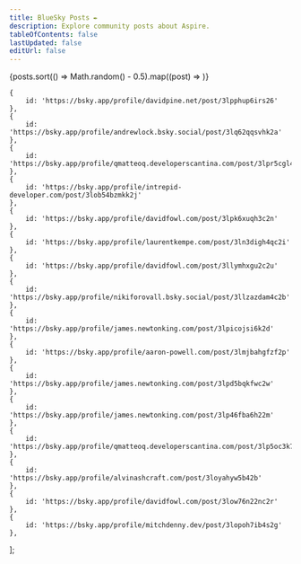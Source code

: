 ```yaml
---
title: BlueSky Posts ✒️
description: Explore community posts about Aspire.
tableOfContents: false
lastUpdated: false
editUrl: false
---
```



<div class="sl-flex">
    <div style="margin: auto">
        <Icon name="blueSky" label='BlueSky' size='1.5rem !important' />
    </div>
    <div style="margin: auto">
        <Badge text='#aspire' variant='note' size='large' style='margin-left: 1rem' />
    </div>
</div>

<FluidGrid minColumnWidth="40rem">
	{posts.sort(() => Math.random() - 0.5).map((post) => <BlueskyPost {...post} />)}
</FluidGrid>

    {
        id: 'https://bsky.app/profile/davidpine.net/post/3lpphup6irs26'
    },
    {
        id: 'https://bsky.app/profile/andrewlock.bsky.social/post/3lq62qqsvhk2a'
    },
    {
        id: 'https://bsky.app/profile/qmatteoq.developerscantina.com/post/3lpr5cgl4zw2t'
    },
    {
        id: 'https://bsky.app/profile/intrepid-developer.com/post/3lob54bzmkk2j'
    },
    {
        id: 'https://bsky.app/profile/davidfowl.com/post/3lpk6xuqh3c2n'
    },
    {
        id: 'https://bsky.app/profile/laurentkempe.com/post/3ln3digh4qc2i'
    },
    {
        id: 'https://bsky.app/profile/davidfowl.com/post/3llymhxgu2c2u'
    },
    {
        id: 'https://bsky.app/profile/nikiforovall.bsky.social/post/3llzazdam4c2b'
    },
    {
        id: 'https://bsky.app/profile/james.newtonking.com/post/3lpicojsi6k2d'
    },
    {
        id: 'https://bsky.app/profile/aaron-powell.com/post/3lmjbahgfzf2p'
    },
    {
        id: 'https://bsky.app/profile/james.newtonking.com/post/3lpd5bqkfwc2w'
    },
    {
        id: 'https://bsky.app/profile/james.newtonking.com/post/3lp46fba6h22m'
    },
    {
        id: 'https://bsky.app/profile/qmatteoq.developerscantina.com/post/3lp5oc3k7wk2q'
    },
    {
        id: 'https://bsky.app/profile/alvinashcraft.com/post/3loyahyw5b42b'
    },
    {
        id: 'https://bsky.app/profile/davidfowl.com/post/3low76n22nc2r'
    },
    {
        id: 'https://bsky.app/profile/mitchdenny.dev/post/3lopoh7ib4s2g'
    },
];
